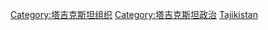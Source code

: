 [[Category:塔吉克斯坦组织|Category:塔吉克斯坦组织]]
[[Category:塔吉克斯坦政治|Category:塔吉克斯坦政治]]
[[Category:亚洲各国政党|Tajikistan]]